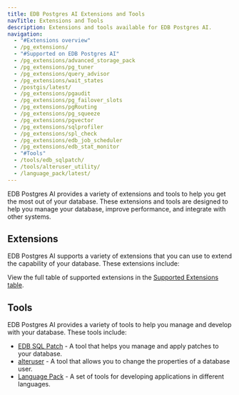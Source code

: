 ```yaml
---
title: EDB Postgres AI Extensions and Tools
navTitle: Extensions and Tools
description: Extensions and tools available for EDB Postgres AI.
navigation:
  - "#Extensions overview" 
  - /pg_extensions/
  - "#Supported on EDB Postgres AI"
  - /pg_extensions/advanced_storage_pack
  - /pg_extensions/pg_tuner
  - /pg_extensions/query_advisor
  - /pg_extensions/wait_states
  - /postgis/latest/
  - /pg_extensions/pgaudit
  - /pg_extensions/pg_failover_slots
  - /pg_extensions/pgRouting
  - /pg_extensions/pg_squeeze
  - /pg_extensions/pgvector
  - /pg_extensions/sqlprofiler
  - /pg_extensions/spl_check
  - /pg_extensions/edb_job_scheduler
  - /pg_extensions/edb_stat_monitor
  - "#Tools"
  - /tools/edb_sqlpatch/
  - /tools/alteruser_utility/
  - /language_pack/latest/
---
```


EDB Postgres AI provides a variety of extensions and tools to help you get the most out of your database. These extensions and tools are designed to help you manage your database, improve performance, and integrate with other systems.

## Extensions

EDB Postgres AI supports a variety of extensions that you can use to extend the capability of your database. These extensions include:

View the full table of supported extensions in the [Supported Extensions table](/pg_extensions/).

## Tools

EDB Postgres AI provides a variety of tools to help you manage and develop with your database. These tools include:

- [EDB SQL Patch](/tools/edb_sqlpatch/) - A tool that helps you manage and apply patches to your database.
- [alteruser](/tools/alteruser_utility) - A tool that allows you to change the properties of a database user.
- [Language Pack](/language_pack/latest/) - A set of tools for developing applications in different languages.


